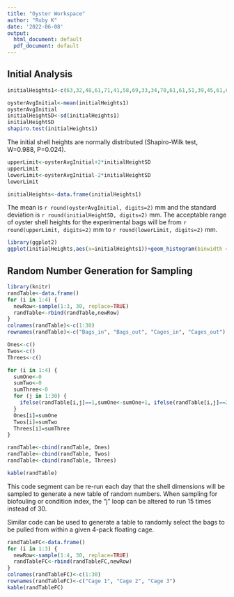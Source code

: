 ```yaml
---
title: "Oyster Workspace"
author: "Ruby K"
date: '2022-06-08'
output:
  html_document: default
  pdf_document: default
---
```

## Initial Analysis

```r
initialHeights1<-c(63,32,48,61,71,41,58,69,33,34,70,61,61,51,39,45,61,60,61,67,60,55,40,69,55,29,60,46,46,53,75,42,21,35,72,61,48,46,47,73,55,31,43,37,52,56,52,40,63,48,50,19,59,59,47,63,41,41,26,35,48,64,44,60,40,49,47,35,55,45,60,42,42,46,49,56,48,45,40,37,60,59,37,28,51,61,45,35,26,54,41,44,58,39,41,47,34,47,50,52,55,43,44,45,41,26,50,38,41,58,42,37,36,48,28,24,32,29,45,70,64,67,24,35,63,56,41,37,47,55,38,75,47,43,40,39,65,50,42,42,40,60,28,36,60,64,48,48,50,49,33,34,40,43,59,46,30,38,58,43,45,35,34,37,48,58,58,42,46,57,44,24,40,40,41,37,59,57,68,40,45,49,50,35,35,30,36,30,32,70,34,41,54,29,43,52,32,37,38,70,42,32,56,37,35,58,50,38,42,43,55,60,43,68,46,60,53,55,59,55,32,50,41,64,37,59,57,52,55,50,38,60,61,37,60,62,55,45,63,47,35,62,61,65,36,62,59,42,39,49,35,50,49,46,43,45,34,44,44,30,41,49,45,41,42,48,32,80,69,69,50,46,57,45,59,63,56,51,45,51)
```

```r
oysterAvgInitial<-mean(initialHeights1)
oysterAvgInitial
initialHeightSD<-sd(initialHeights1)
initialHeightSD
shapiro.test(initialHeights1)
```

The initial shell heights are normally distributed (Shapiro-Wilk test, W=0.988, P=0.024).

```r
upperLimit<-oysterAvgInitial+2*initialHeightSD
upperLimit
lowerLimit<-oysterAvgInitial-2*initialHeightSD
lowerLimit
```

```r
initialHeights<-data.frame(initialHeights1)
```

The mean is `r round(oysterAvgInitial, digits=2)` mm and the standard deviation is `r round(initialHeightSD, digits=2)` mm. The acceptable range of oyster shell heights for the experimental bags will be from `r round(upperLimit, digits=2)` mm to `r round(lowerLimit, digits=2)` mm.

```r
library(ggplot2)
ggplot(initialHeights,aes(x=initialHeights1))+geom_histogram(binwidth = 5, fill="#69b3a2", color="#e9ecef")+theme_classic()+xlab("Shell height")+ylab("Frequency")
```


## Random Number Generation for Sampling

```r
library(knitr)
randTable<-data.frame()
for (i in 1:4) {
  newRow<-sample(1:3, 30, replace=TRUE)
  randTable<-rbind(randTable,newRow)
}
colnames(randTable)<-c(1:30)
rownames(randTable)<-c("Bags_in", "Bags_out", "Cages_in", "Cages_out")

Ones<-c()
Twos<-c()
Threes<-c()

for (i in 1:4) {
  sumOne<-0
  sumTwo<-0
  sumThree<-0
  for (j in 1:30) {
    ifelse(randTable[i,j]==1,sumOne<-sumOne+1, ifelse(randTable[i,j]==2, sumTwo<-sumTwo+1, sumThree<-sumThree+1) )
  }
  Ones[i]=sumOne
  Twos[i]=sumTwo
  Threes[i]=sumThree
}

randTable<-cbind(randTable, Ones)
randTable<-cbind(randTable, Twos)
randTable<-cbind(randTable, Threes)

kable(randTable)
```
This code segment can be re-run each day that the shell dimensions will be sampled to generate a new table of random numbers. When sampling for biofouling or condition index, the "j" loop can be altered to run 15 times instead of 30.

Similar code can be used to generate a table to randomly select the bags to be pulled from within a given 4-pack floating cage.

```r
randTableFC<-data.frame()
for (i in 1:3) {
  newRow<-sample(1:4, 30, replace=TRUE)
  randTableFC<-rbind(randTableFC,newRow)
}
colnames(randTableFC)<-c(1:30)
rownames(randTableFC)<-c("Cage 1", "Cage 2", "Cage 3")
kable(randTableFC)
```

